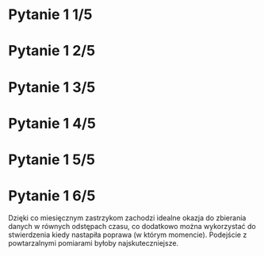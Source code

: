 # Pytanie 1 1/5

\begin{block}{Zmiana ostrości wzroku między poziomem wyjściowym a poziomem po 1 roku}
\begin{itemize}
   \item \textcolor{blue}{czułość statystyczna}: Niska moc ze względu na jeden pomiar, jednak większa niż dla zmiennych binarnych.
   \item \textcolor{blue}{znaczenie biologiczne}:
   \item \textcolor{blue}{itotność kliniczna}: Użyteczna klinicznie, dająca wiele informacji.
   \item \textcolor{blue}{niezawodność pomiaru}: Niezawodne - widzi albo nie widzi.

\end{itemize}
\end{block}


# Pytanie 1 2/5

\begin{block}{Proporcja pacjentów z poprawą o 15 lub więcej linii}
\begin{itemize}
   \item \textcolor{blue}{czułość statystyczna}: Niska moc. Strata informacji, bo bazuje na zmiennych binarnych. Nie uchwyci pacjentów ze wzrostem o 50 linii tak samo skutecznie jak tych ze wzrostem o 15. Wrażliwość jest związana z częstością zdarzeń. Niekoniecznie  zachodzi liniowa zależność w poprawie wzroku dla każdego poziomu startowego
   \item \textcolor{blue}{znaczenie biologiczne}: Biologicznie nie jest sprawdzana żadna cecha.
   \item \textcolor{blue}{itotność kliniczna}: Jako zmienna binarna jest użyteczna klinicznie a dodatkowo łatwa w interpretacji.
   \item \textcolor{blue}{niezawodność pomiaru}: Wiarogodna metoda oceny skuteczności leczenia.

\end{itemize}
\end{block}


# Pytanie 1 3/5

\begin{block}{Liczba wstrzyknięć, gdy są potrzebne}
\begin{itemize}
   \item \textcolor{blue}{czułość statystyczna}: Można traktować jako zmienną ciągła. Wrażliwa na poprawę ale nie potrafimy rozpoznawać pacjentów dla których poziom widzenia jest stały ale na widzą różną liczbę liter. Strata informacji pomimo regularnie zbieranych danych.
   \item \textcolor{blue}{znaczenie biologiczne}: Biologicznie nie jest sprawdzana żadna cecha.
   \item \textcolor{blue}{itotność kliniczna}: Kryterium kliniczne.
   \item \textcolor{blue}{niezawodność pomiaru}: Zastrzyk podawany jedynie w faktycznie koniecznych przypadkach dlatego suma zastrzyków jest przez nas uważana za poprawne i rzetelne kryterium skuteczności leczenia.

\end{itemize}
\end{block}



# Pytanie 1 4/5

\begin{block}{Zmiany w płynie i grubości dołka środkowego oka podczas OCT}
\begin{itemize}
   \item \textcolor{blue}{czułość statystyczna}: W grupie as needed mamy dodatkowo dużo informacji ze względu na wielokrotne pomiary co daje dużą moc statystyczną. Ciągła zmienna zwiększa pozytywnie ilość gromadzonych informacji. Wrażliwość na poprawę i pogorszenie.
   \item \textcolor{blue}{znaczenie biologiczne}: Biologicznie kryterium bo ma związek z poprawą struktury biologicznej oka.
   \item \textcolor{blue}{itotność kliniczna}: Nie jest to kryterium kliniczne.
   \item \textcolor{blue}{niezawodność pomiaru}: Uważamy, że pomimo zaślepionej decyzji okulisty kryterium to (i podobne sprawdzane w trakcie OCT) są rzetelne.

\end{itemize}
\end{block}


# Pytanie 1 5/5

\begin{block}{Zmienność w zmianach patologicznych}
\begin{itemize}
   \item \textcolor{blue}{czułość statystyczna}: W grupie as needed mamy dodatkowo dużo informacji ze względu na wielokrotne pomiary co daje dużą moc statystyczną. Ciągła zmienna zwiększa pozytywnie ilość gromadzonych informacji. Wrażliwość na poprawę i pogorszenie.
   \item \textcolor{blue}{znaczenie biologiczne}: Biologicznie kryterium bo ma związek z poprawą struktury biologicznej oka.
   \item \textcolor{blue}{itotność kliniczna}: Nie jest to kryterium kliniczne.
   \item \textcolor{blue}{niezawodność pomiaru}: Uważamy, że pomimo zaślepionej decyzji okulisty kryterium to (i podobne sprawdzane w trakcie OCT) są rzetelne.

\end{itemize}
\end{block}

\textcolor{red}{To samo co poprzednio.}




# Pytanie 1 6/5

Dzięki co miesięcznym zastrzykom zachodzi idealne okazja do zbierania danych w równych odstępach czasu, co dodatkowo można wykorzystać do stwierdzenia kiedy nastapiła poprawa (w którym momencie). Podejście z powtarzalnymi pomiarami byłoby najskuteczniejsze.

